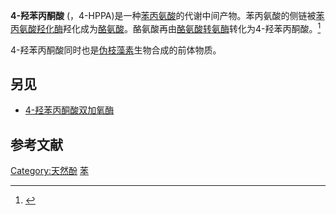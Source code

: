 {{chembox
| verifiedrevid = 443654898
| ImageFile = 4-hydroxyphenylpyruvic acid.svg
| ImageSize = 
| IUPACName =3-(4-hydroxyphenyl)-2-oxo-propanoic acid
| OtherNames = 4-Hydroxyphenylpyruvate<br>''p''-Hydroxyphenylpyruvic acid<br>''p''-Hydroxyphenylpyruvate
|Section1={{Chembox Identifiers
| IUPHAR_ligand = 6629
| KEGG_Ref = {{keggcite|correct|kegg}}
| KEGG = C01179
| InChI = 1/C9H8O4/c10-7-3-1-6(2-4-7)5-8(11)9(12)13/h1-4,10H,5H2,(H,12,13)
| InChIKey = KKADPXVIOXHVKN-UHFFFAOYAH
| ChEMBL_Ref = {{ebicite|correct|EBI}}
| ChEMBL = 607712
| StdInChI_Ref = {{stdinchicite|correct|chemspider}}
| StdInChI = 1S/C9H8O4/c10-7-3-1-6(2-4-7)5-8(11)9(12)13/h1-4,10H,5H2,(H,12,13)
| StdInChIKey_Ref = {{stdinchicite|correct|chemspider}}
| StdInChIKey = KKADPXVIOXHVKN-UHFFFAOYSA-N
| CASNo_Ref = {{cascite|changed|??}}
| CASNo=156-39-8
| PubChem=979
| ChEBI_Ref = {{ebicite|correct|EBI}}
| ChEBI = 15999
| DrugBank_Ref = {{drugbankcite|correct|drugbank}}
| DrugBank = DB07718
| SMILES = O=C(O)C(=O)Cc1ccc(O)cc1
| ChemSpiderID_Ref = {{chemspidercite|correct|chemspider}}
| ChemSpiderID = 954
  }}
|Section2= {{Chembox Properties
|  Formula = C<sub>9</sub>H<sub>8</sub>O<sub>4</sub>
|  MolarMass = 180.157 g/mol
|  Appearance =
|  Density =
|  MeltingPt =
|  BoilingPt =
|  Solubility =
  }}
|Section3= {{Chembox Hazards
|  MainHazards=
|  FlashPt=
|  Autoignition=
  }}
}}

'''4-羟苯丙酮酸''' ({{lang-en|4-Hydroxyphenylpyruvic acid}}，4-HPPA)是一种[[苯丙氨酸|苯丙氨酸]]的代谢中间产物。苯丙氨酸的侧链被[[苯丙氨酸羟化酶|苯丙氨酸羟化酶]]羟化成为[[酪氨酸|酪氨酸]]。酪氨酸再由[[酪氨酸转氨酶|酪氨酸转氨酶]]转化为4-羟苯丙酮酸。<ref>{{cite journal|last=Brand|first=Larry|coauthors=Harper, Alfred|journal=Biochemical Journal|year=1974|volume=142|pages=231–45|pmc=1168273|title=Effect of glucagon on phenylalanine metabolism and phenylalanine-degrading enzymes in the rat|issue=2|pmid=4155291}}</ref>

4-羟苯丙酮酸同时也是[[伪枝藻素|伪枝藻素]]生物合成的前体物质。

== 另见 ==
* [[4-羟苯丙酮酸双加氧酶|4-羟苯丙酮酸双加氧酶]]

== 参考文献 ==
{{Reflist}}

{{biochem-stub}}
{{Amino acid metabolism intermediates}}

[[Category:天然酚|Category:天然酚]]
[[Category:Α-酮酸|苯]]